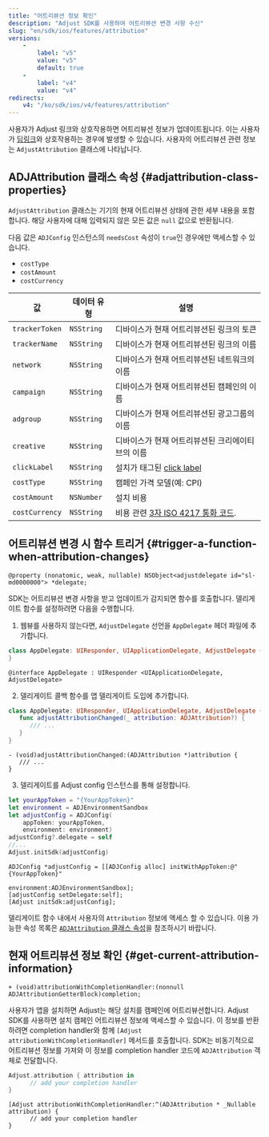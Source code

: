 ```yaml
---
title: "어트리뷰션 정보 확인"
description: "Adjust SDK를 사용하여 어트리뷰션 변경 사항 수신"
slug: "en/sdk/ios/features/attribution"
versions: 
    - 
        label: "v5"
        value: "v5"
        default: true
    - 
        label: "v4"
        value: "v4"
redirects: 
    v4: "/ko/sdk/ios/v4/features/attribution"
---
```

사용자가 Adjust 링크와 상호작용하면 어트리뷰션 정보가 업데이트됩니다. 이는 사용자가 [딥링크](https://help.adjust.com/en/article/deep-links)와 상호작용하는 경우에 발생할 수 있습니다. 사용자의 어트리뷰션 관련 정보는 `AdjustAttribution` 클래스에 나타납니다.

ADJAttribution 클래스 속성 \{\#adjattribution\-class\-properties\}
------------------------------------------------------------------

`AdjustAttribution` 클래스는 기기의 현재 어트리뷰션 상태에 관한 세부 내용을 포함합니다. 해당 사용자에 대해 입력되지 않은 모든 값은 `null` 값으로 반환됩니다.
<callout type="note"> 

다음 값은 `ADJConfig` 인스턴스의 `needsCost` 속성이 `true`인 경우에만 액세스할 수 있습니다.

* `costType`
* `costAmount`
* `costCurrency`

</Callout> 

|       값        |   데이터 유형   |                                   설명                                   |
|----------------|------------|------------------------------------------------------------------------|
| `trackerToken` | `NSString` | 디바이스가 현재 어트리뷰션된 링크의 토큰                                                 |
| `trackerName`  | `NSString` | 디바이스가 현재 어트리뷰션된 링크의 이름                                                 |
| `network`      | `NSString` | 디바이스가 현재 어트리뷰션된 네트워크의 이름                                               |
| `campaign`     | `NSString` | 디바이스가 현재 어트리뷰션된 캠페인의 이름                                                |
| `adgroup`      | `NSString` | 디바이스가 현재 어트리뷰션된 광고그룹의 이름                                               |
| `creative`     | `NSString` | 디바이스가 현재 어트리뷰션된 크리에이티브의 이름                                             |
| `clickLabel`   | `NSString` | 설치가 태그된 [click label](https://help.adjust.com/en/article/user-rewards) |
| `costType`     | `NSString` | 캠페인 가격 모델\(예: CPI\)                                                  |
| `costAmount`   | `NSNumber` | 설치 비용                                                                  |
| `costCurrency` | `NSString` | 비용 관련 [3자 ISO 4217 통화 코드](https://www.iban.com/currency-codes).        |

어트리뷰션 변경 시 함수 트리거 \{\#trigger\-a\-function\-when\-attribution\-changes\}
--------------------------------------------------------------------------------

<codeblock title="속성 선언"> 

```objc
@property (nonatomic, weak, nullable) NSObject<adjustdelegate id="sl-md0000000"> *delegate;
```

</CodeBlock> 

SDK는 어트리뷰션 변경 사항을 받고 업데이트가 감지되면 함수를 호출합니다. 델리게이트 함수를 설정하려면 다음을 수행합니다.

1. 웹뷰를 사용하지 않는다면, `AdjustDelegate` 선언을 `AppDelegate` 헤더 파일에 추가합니다.

<tabs> <tab title="Swift" sync="swift"> 

```swift
class AppDelegate: UIResponder, UIApplicationDelegate, AdjustDelegate {
}
```

</Tab> <tab title="Objective-C" sync="objc"> 

```objc
@interface AppDelegate : UIResponder <UIApplicationDelegate, AdjustDelegate>
```

</Tab> </Tabs> 

2. 델리게이트 콜백 함수를 앱 델리게이트 도입에 추가합니다.

<tabs> <tab title="Swift" sync="swift"> 

```swift
class AppDelegate: UIResponder, UIApplicationDelegate, AdjustDelegate {
   func adjustAttributionChanged(_ attribution: ADJAttribution?) {
      /// ...
   }
}
```

</Tab> <tab title="Objective-C" sync="objc"> 

```objc
- (void)adjustAttributionChanged:(ADJAttribution *)attribution {
   /// ...
}
```

</Tab> </Tabs> 

3. 델리게이트를 Adjust config 인스턴스를 통해 설정합니다.

<tabs> <tab title="Swift" sync="swift"> <codeblock highlight="{range: 6}"> 

```swift
let yourAppToken = "{YourAppToken}"
let environment = ADJEnvironmentSandbox
let adjustConfig = ADJConfig(
    appToken: yourAppToken,
    environment: environment)
adjustConfig?.delegate = self
//...
Adjust.initSdk(adjustConfig)
```

</CodeBlock> </Tab> <tab title="Objective-C" sync="objc"> <codeblock highlight="{range: 3}"> 

```objc
ADJConfig *adjustConfig = [[ADJConfig alloc] initWithAppToken:@"{YourAppToken}"
                                            environment:ADJEnvironmentSandbox];
[adjustConfig setDelegate:self];
[Adjust initSdk:adjustConfig];
```

</CodeBlock> </Tab> </Tabs> 

델리게이트 함수 내에서 사용자의 `Attribution` 정보에 액세스 할 수 있습니다. 이용 가능한 속성 목록은 [`ADJAttribution` 클래스 속성](#adjattribution-class-properties)을 참조하시기 바랍니다.

현재 어트리뷰션 정보 확인 \{\#get\-current\-attribution\-information\}
-----------------------------------------------------------------

<codeblock title="메서드 서명"> 

```objc
+ (void)attributionWithCompletionHandler:(nonnull ADJAttributionGetterBlock)completion;
```

</CodeBlock> 

사용자가 앱을 설치하면 Adjust는 해당 설치를 캠페인에 어트리뷰션합니다. Adjust SDK를 사용하면 설치 캠페인 어트리뷰션 정보에 액세스할 수 있습니다. 이 정보를 반환하려면 completion handler와 함께 `[Adjust attributionWithCompletionHandler]` 메서드를 호출합니다. SDK는 비동기적으로 어트리뷰션 정보를 가져와 이 정보를 completion handler 코드에 `ADJAttribution` 객체로 전달합니다.
<tabs> <tab title="Swift" sync="swift"> 

```swift
Adjust.attribution { attribution in
      // add your completion handler
}
```

</Tab> <tab title="Objective-C" sync="objc"> 

```objc
[Adjust attributionWithCompletionHandler:^(ADJAttribution * _Nullable attribution) {
      // add your completion handler
}
```

</Tab> </Tabs>

